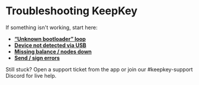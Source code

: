 # Troubleshooting KeepKey

If something isn't working, start here:

- **[“Unknown bootloader” loop](./support/bootloader-firmware-loop.mdx)**
- **[Device not detected via USB](./support/usb-not-detected.mdx)**
- **[Missing balance / nodes down](./support/missing-balance.mdx)**
- **[Send / sign errors](./support/send-sign-errors.mdx)**

Still stuck? Open a support ticket from the app or join our #keepkey-support Discord for live help.
